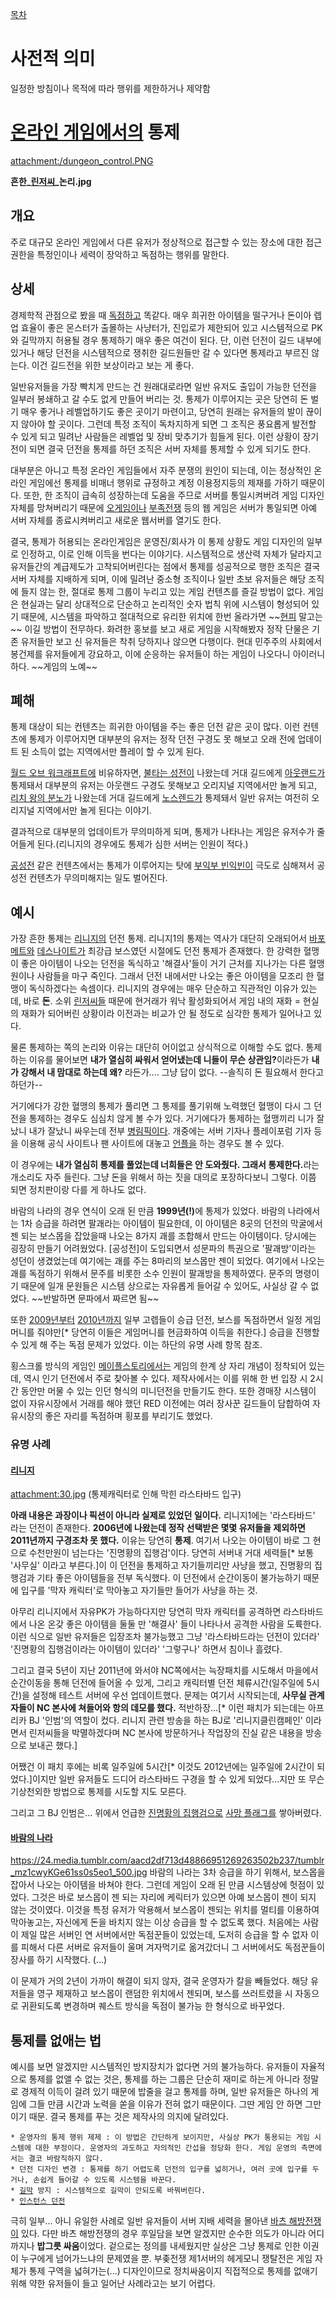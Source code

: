 [[목차]]

= 사전적 의미 =
일정한 방침이나 목적에 따라 행위를 제한하거나 제약함

= [[온라인 게임]]에서의 통제 =
attachment:/dungeon_control.PNG

'''흔한_[[린저씨]]_논리.jpg'''

== 개요 ==
주로 대규모 온라인 게임에서 다른 유저가 정상적으로 접근할 수 있는 장소에 대한 접근 권한을 특정인이나 세력이 장악하고 독점하는 행위를 말한다.

== 상세 ==
경제학적 관점으로 봤을 때 [[독점]]하고 똑같다. 매우 희귀한 아이템을 떨구거나 돈이아 렙업 효율이 좋은 몬스터가 출몰하는 사냥터가, 진입로가 제한되어 있고 시스템적으로 PK 와 길막까지 허용될 경우 통제하기 매우 좋은 여건이 된다. 단, 이런 던전이 길드 내부에 있거나 해당 던전을 시스템적으로 쟁취한 길드원들만 갈 수 있다면 통제라고 부르진 않는다. 이건 길드전을 위한 보상이라고 보는 게 좋다.

일반유저들을 가장 빡치게 만드는 건 원래대로라면 일반 유저도 출입이 가능한 던전을 일부러 봉쇄하고 갈 수도 없게 만들어 버리는 것. 통제가 이루어지는 곳은 당연히 돈 벌기 매우 좋거나 레벨업하기도 좋은 곳이기 마련이고, 당연히 원래는 유저들의 발이 끊이지 않아야 할 곳이다. 그런데 특정 조직이 독차지하게 되면 그 조직은 풍요롭게 발전할 수 있게 되고 밀려난 사람들은 레벨업 및 장비 맞추기가 힘들게 된다. 이런 상황이 장기전이 되면 결국 던전을 통제를 하던 조직은 서버 자체를 통제할 수 있게 되기도 한다.

대부분은 아니고 특정 온라인 게임들에서 자주 분쟁의 원인이 되는데, 이는 정상적인 온라인 게임에선 통제를 비매너 행위로 규정하고 계정 이용정지등의 제재를 가하기 때문이다. 또한, 한 조직이 급속히 성장하는데 도움을 주므로 서버를 통일시켜버려 게임 디자인 자체를 망쳐버리기 때문에 [[오게임]]이나 [[부족전쟁]] 등의 웹 게임은 서버가 통일되면 아예 서버 자체를 종료시켜버리고 새로운 웹서버를 열기도 한다. 

결국, 통제가 허용되는 온라인게임은 운영진/회사가 이 통제 상황도 게임 디자인의 일부로 인정하고, 이로 인해 이득을 번다는 이야기다. 시스템적으로 생산력 자체가 달라지고 유저들간의 계급제도가 고착되어버린다는 점에서 통제를 성공적으로 행한 조직은 결국 서버 자체를 지배하게 되며, 이에 밀려난 중소형 조직이나 일반 초보 유저들은 해당 조직에 들지 않는 한, 절대로 통제 그룹이 누리고 있는 게임 컨텐츠를 즐길 방법이 없다. 게임은 현실과는 달리 상대적으로 단순하고 논리적인 숫자 법칙 위에 시스템이 형성되어 있기 때문에, 시스템을 파악하고 절대적으로 유리한 위치에 한번 올라가면 ~~[[현피]] 말고는~~ 이길 방법이 전무하다. 화려한 홍보를 보고 새로 게임을 시작해봤자 정작 단물은 기존 유저들만 보고 신 유저들은 착취 당하지나 않으면 다행이다. 현대 민주주의 사회에서 봉건제를 유저들에게 강요하고, 이에 순응하는 유저들이 하는 게임이 나오다니 아이러니하다. ~~게임의 노예~~

== 폐해 ==
통제 대상이 되는 컨텐츠는 희귀한 아이템을 주는 좋은 던전 같은 곳이 많다. 이런 컨텐츠에 통제가 이루어지면 대부분의 유저는 정작 던전 구경도 못 해보고 오래 전에 업데이트 된 소득이 없는 지역에서만 플레이 할 수 있게 된다.

[[월드 오브 워크래프트]]에 비유하자면, [[불타는 성전]]이 나왔는데 거대 길드에게 [[아웃랜드]]가 통제돼서 대부분의 유저는 아웃랜드 구경도 못해보고 오리지널 지역에서만 놀게 되고, [[리치 왕의 분노]]가 나왔는데 거대 길드에게 [[노스렌드]]가 통제돼서 일반 유저는 여전히 오리지널 지역에서만 놀게 된다는 이야기.

결과적으로 대부분의 업데이트가 무의미하게 되며, 통제가 나타나는 게임은 유저수가 줄어들게 된다.(리니지의 경우에도 통제가 심한 서버는 인원이 적다.)

[[공성전]] 같은 컨텐츠에서는 통제가 이루어지는 탓에 [[부익부 빈익빈]]이 극도로 심해져서 공성전 컨텐츠가 무의미해지는 일도 벌어진다.

== 예시 ==
가장 흔한 통제는 [[리니지(게임)|리니지]]의 던전 통제. 리니지1의 통제는 역사가 대단히 오래되어서 [[바포메트]]와 [[데스나이트]]가 최강급 보스였던 시절에도 던전 통제가 존재했다. 한 강력한 혈맹이 좋은 아이템이 나오는 던전을 독식하고 '해결사'들이 거기 근처를 지나가는 다른 혈맹원이나 사람들을 마구 죽인다. 그래서 던전 내에서만 나오는 좋은 아이템을 모조리 한 혈맹이 독식하겠다는 속셈이다. 리니지의 경우에는 매우 단순하고 직관적인 이유가 있는데, 바로 '''돈'''. 소위 [[린저씨]]들 때문에 현거래가 워낙 활성화되어서 게임 내의 재화 = 현실의 재화가 되어버린 상황이라 이전과는 비교가 안 될 정도로 심각한 통제가 일어나고 있다.

물론 통제하는 쪽의 논리와 이유는 대단히 어이없고 상식적으로 이해할 수도 없다. 통제하는 이유를 물어보면 '''내가 열심히 싸워서 얻어냈는데 니들이 무슨 상관임?'''이라든가 '''내가 강해서 내 맘대로 하는데 왜?''' 라든가.... 그냥 답이 없다. --솔직히 돈 필요해서 한다고 하던가--

거기에다가 강한 혈맹의 통제가 풀리면 그 통제를 풀기위해 노력했던 혈맹이 다시 그 던전을 통제하는 경우도 심심치 않게 볼 수가 있다. 거기에다가 통제하는 혈맹끼리 니가 잘났니 내가 잘났니 싸우는데 전부 [[병림픽]]이다. 개중에는 서버 기자나 플레이포럼 기자 등을 이용해 공식 사이트나 팬 사이트에 대놓고 [[언플]]을 하는 경우도 볼 수 있다. 

이 경우에는 '''내가 열심히 통제를 풀었는데 너희들은 안 도와줬다. 그래서 통제한다.'''라는 개소리도 자주 들린다. 그냥 돈을 위해서 하는 짓을 대의로 포장하다보니 그렇다. 이쯤 되면 정치판이랑 다를 게 하나도 없다. 

바람의 나라의 경우 연식이 오래 된 만큼 '''1999년(!)'''에 통제가 있었다. 바람의 나라에서는 1차 승급을 하려면 팔괘라는 아이템이 필요한데, 이 아이템은 8곳의 던전의 막굴에서 젠 되는 보스몹을 잡았을때 나오는 8가지 괘를 조합해서 만드는 아이템이다. 당시에는 굉장히 만들기 어려웠었다. [공성전]이 도입되면서 성문파의 특권으로 '팔괘방'이라는 성던이 생겼었는데 여기에는 괘를 주는 8마리의 보스몹만 젠이 되었다. 여기에서 나오는 괘를 독점하기 위해서 문주를 비롯한 소수 인원이 팔괘방을 통제하였다. 문주의 명령이기 때문에 일개 문원들은 시스템 상으로는 자유롭게 들어갈 수 있어도, 사실상 갈 수 없었다. ~~반발하면 문파에서 짜르면 됨~~

또한 [[2009년]]부터 [[2010년]]까지 일부 고렙들이 승급 던전, 보스를 독점하면서 일정 게임머니를 줘야만[* 당연히 이들은 게임머니를 현금화하여 이득을 취한다.] 승급을 진행할 수 있게 해 주는 독점 문제가 있었다. 이는 하단의 유명 사례 항목 참조.

횡스크롤 방식의 게임인 [[메이플스토리]]에서는 게임의 한계 상 자리 개념이 정착되어 있는데, 역시 인기 던전에서 주로 찾아볼 수 있다. 제작사에서는 이를 위해 한 번 입장 시 2시간 동안만 머물 수 있는 인던 형식의 미니던전을 만들기도 한다. 또한 경매장 시스템이 없이 자유시장에서 거래를 해야 했던 RED 이전에는 여러 장사꾼 길드들이 담합하여 자유시장의 좋은 자리를 독점하며 횡포를 부리기도 했었다.

=== 유명 사례 ===
==== [[리니지(게임)|리니지]] ====
attachment:30.jpg
(통제캐릭터로 인해 막힌 라스타바드 입구)

'''아래 내용은 과장이나 픽션이 아니라 실제로 있었던 일이다.''' 리니지1에는 '라스타바드' 라는 던전이 존재한다. '''2006년에 나왔는데 정작 선택받은 몇몇 유저들을 제외하면 2011년까지 구경조차 못 했다.''' 이유는 당연히 '''통제'''. 여기서 나오는 아이템이 바로 그 현으로 수천만원이 넘는다는 '진명황의 집행검'이다. 당연히 서버내 거대 세력들[* 보통 '사무실' 이라고 부른다.]이 이 던전을 통제하고 자기들끼리만 사냥을 했고, 진명황의 집행검과 기타 좋은 아이템들을 전부 독식했다. 이 던전에서 순간이동이 불가능하기 때문에 입구를 '막자 캐릭터'로 막아놓고 자기들만 들어가 사냥을 하는 것.

아무리 리니지에서 자유PK가 가능하다지만 당연히 막자 캐릭터를 공격하면 라스타바드에서 나온 온갖 좋은 아이템을 둘둘 만 '해결사' 들이 나타나서 공격한 사람을 도륙한다. 이런 식으로 일반 유저들은 입장조차 불가능했고 그냥 '라스타바드라는 던전이 있더라' '진명황의 집행검이라는 아이템이 있더라' '그렇구나' 하면서 침이나 흘렸다.

그리고 결국 5년이 지난 2011년에 와서야 NC쪽에서는 늑장패치를 시도해서 마을에서 순간이동을 통해 던전에 들어올 수 있게, 그리고 캐릭터별 던전 체류시간(일주일에 5시간)을 설정해 테스트 서버에 우선 업데이트했다. 문제는 여기서 시작되는데, '''사무실 관계자들이 NC 본사에 쳐들어와 항의 데모를 했다.''' 적반하장...[* 이런 패치가 되는데는 아프리카 BJ '인범'의 역할이 컸다. 리니지 관련 방송을 하는 BJ로 '리니지클린캠페인' 이라면서 린저씨들을 박멸하겠다며 NC 본사에 방문하거나 작업장의 진실 같은 내용을 방송으로 보내곤 했다.]

어쨌건 이 패치 후에는 비록 일주일에 5시간[* 이것도 2012년에는 일주일에 2시간이 되었다.]이지만 일반 유저들도 드디어 라스타바드 구경을 할 수 있게 되었다...지만 또 무슨 기상천외한 방법으로 통제를 시도할 지도 모른다.

그리고 그 BJ 인범은... 위에서 언급한 [[진명황의 집행검]]으로 [[사망 플래그]]를 쌓아버렸다.

==== [[바람의 나라(게임)|바람의 나라]] ====
https://24.media.tumblr.com/aacd2df713d48866951269263502b237/tumblr_mz1cwyKGe61ss0s5eo1_500.jpg
바람의 나라는 3차 승급을 하기 위해서, 보스몹을 잡아서 나오는 아이템을 바쳐야 한다. 그런데 게임이 오래 된 만큼 시스템상에 헛점이 있었다. 그것은 바로 보스몹이 젠 되는 자리에 케릭터가 있으면 아예 보스몹이 젠이 되지 않는 것이였다. 이것을 특정 유저가 악용해서 보스몹이 젠되는 위치를 멀티를 이용하여 막아놓고는, 자신에게 돈을 바치지 않는 이상 승급을 할 수 없도록 했다. 처음에는 사람이 제일 많은 서버인 연 서버에서만 독점꾼들이 있었는데, 도저히 승급을 할 수 없자 이를 피해서 다른 서버로 유저들이 울며 겨자먹기로 옮겨갔더니 그 서버에서도 독점꾼들이 장사를 하기 시작했다. (...)

이 문제가 거의 2년이 가까이 해결이 되지 않자, 결국 운영자가 칼을 빼들었다. 해당 유저들을 영구 제재하고 보스몹이 랜덤한 위치에서 젠되며, 보스를 쓰러트렸을 시 자동으로 귀환되도록 변경하며 퀘스트 방식을 독점이 불가능 한 형식으로 바꾸었다.

== 통제를 없애는 법 ==
예시를 보면 알겠지만 시스템적인 방지장치가 없다면 거의 불가능하다. 유저들이 자율적으로 통제를 없앨 수 없는 것은, 통제를 하는 그룹은 단순히 재미로 하는게 아니라 정말로 경제적 이득이 걸려 있기 때문에 밥줄을 걸고 통제를 하며, 일반 유저들은 하나의 게임에 그들 만큼 시간과 노력을 쏟을 이유가 전혀 없기 때문이다. 그딴 게임 안 하면 그만이기 때문. 결국 통제를 푸는 것은 제작사의 의지에 달려있다. 

 * 운영자의 통제 행위 제제 : 이 방법은 간단하게 보이지만, 사실상 PK가 통용되는 게임 시스템에 대한 부정이다. 운영자의 과도하고 자의적인 간섭을 정당화 한다. 게임 운영의 측면에서는 결코 바람직하지 않다.
 * 던전 디자인 변경 : 통제를 하기 어렵도록 던전의 입구를 넓히거나, 여러 곳에 입구를 두거나, 손쉽게 들어갈 수 있도록 시스템을 바꾼다.
 * [[길막]] 방지 : 시스템적으로 길막이 안되도록 바꿔버린다.
 * [[인스턴스 던전]]

극히 일부... 아니 유일한 사례로 일반 유저들이 서버 지배 세력을 몰아낸 [[바츠 해방전쟁]]이 있다. 다만 바츠 해방전쟁의 경우 후일담을 보면 알겠지만 순수한 의도가 아니라 어디까지나 '''밥그릇 싸움'''이었다. 겉으로는 정의를 내세웠지만 실상은 그냥 통제로 인한 이권이 누구에게 넘어가느냐의 문제였을 뿐. 부좆전쟁 제1서버의 헤게모니 쟁탈전은 게임 자체가 통제 구역을 넓혀가는(...) 디자인이므로 정치싸움이지 직접적으로 통제를 없애기 위해 약한 유저들이 들고 일어난 사례라고는 보기 어렵다.
